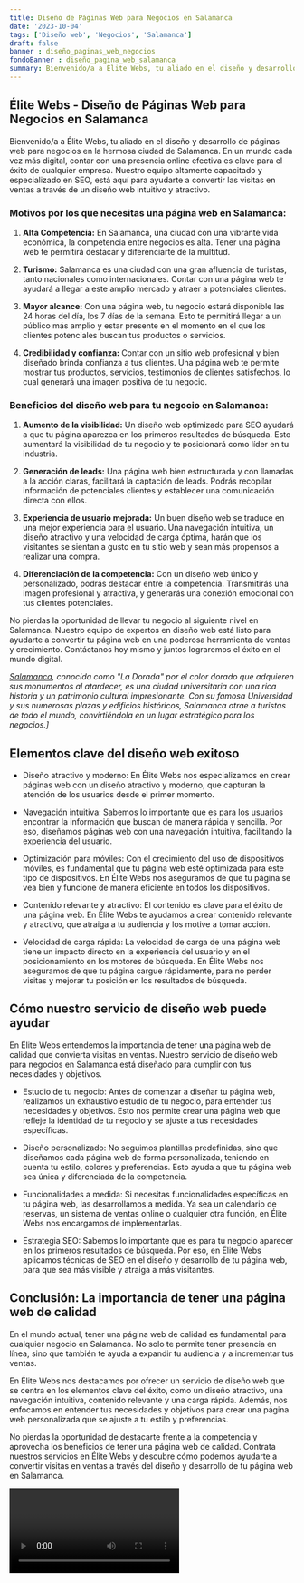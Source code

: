 ```yaml
---
title: Diseño de Páginas Web para Negocios en Salamanca
date: '2023-10-04'
tags: ['Diseño web', 'Negocios', 'Salamanca']
draft: false
banner : diseño_paginas_web_negocios
fondoBanner : diseño_pagina_web_salamanca
summary: Bienvenido/a a Élite Webs, tu aliado en el diseño y desarrollo de páginas web para negocios en la hermosa ciudad de Salamanca. En un mundo cada vez más digital, contar con una presencia online efectiva es clave para el éxito de cualquier empresa. Nuestro equipo altamente capacitado y especializado en SEO, está aquí para ayudarte a convertir las visitas en ventas a través de un diseño web intuitivo y atractivo.
---
```


## Élite Webs - Diseño de Páginas Web para Negocios en Salamanca

Bienvenido/a a Élite Webs, tu aliado en el diseño y desarrollo de páginas web para negocios en la hermosa ciudad de Salamanca. En un mundo cada vez más digital, contar con una presencia online efectiva es clave para el éxito de cualquier empresa. Nuestro equipo altamente capacitado y especializado en SEO, está aquí para ayudarte a convertir las visitas en ventas a través de un diseño web intuitivo y atractivo.

### Motivos por los que necesitas una página web en Salamanca:

1. **Alta Competencia:** En Salamanca, una ciudad con una vibrante vida económica, la competencia entre negocios es alta. Tener una página web te permitirá destacar y diferenciarte de la multitud.

2. **Turismo:** Salamanca es una ciudad con una gran afluencia de turistas, tanto nacionales como internacionales. Contar con una página web te ayudará a llegar a este amplio mercado y atraer a potenciales clientes.

3. **Mayor alcance:** Con una página web, tu negocio estará disponible las 24 horas del día, los 7 días de la semana. Esto te permitirá llegar a un público más amplio y estar presente en el momento en el que los clientes potenciales buscan tus productos o servicios.

4. **Credibilidad y confianza:** Contar con un sitio web profesional y bien diseñado brinda confianza a tus clientes. Una página web te permite mostrar tus productos, servicios, testimonios de clientes satisfechos, lo cual generará una imagen positiva de tu negocio.

### Beneficios del diseño web para tu negocio en Salamanca:

1. **Aumento de la visibilidad:** Un diseño web optimizado para SEO ayudará a que tu página aparezca en los primeros resultados de búsqueda. Esto aumentará la visibilidad de tu negocio y te posicionará como líder en tu industria.

2. **Generación de leads:** Una página web bien estructurada y con llamadas a la acción claras, facilitará la captación de leads. Podrás recopilar información de potenciales clientes y establecer una comunicación directa con ellos.

3. **Experiencia de usuario mejorada:** Un buen diseño web se traduce en una mejor experiencia para el usuario. Una navegación intuitiva, un diseño atractivo y una velocidad de carga óptima, harán que los visitantes se sientan a gusto en tu sitio web y sean más propensos a realizar una compra.

4. **Diferenciación de la competencia:** Con un diseño web único y personalizado, podrás destacar entre la competencia. Transmitirás una imagen profesional y atractiva, y generarás una conexión emocional con tus clientes potenciales.

No pierdas la oportunidad de llevar tu negocio al siguiente nivel en Salamanca. Nuestro equipo de expertos en diseño web está listo para ayudarte a convertir tu página web en una poderosa herramienta de ventas y crecimiento. Contáctanos hoy mismo y juntos lograremos el éxito en el mundo digital.

*[Salamanca](https://www.salamanca.es/), conocida como "La Dorada" por el color dorado que adquieren sus monumentos al atardecer, es una ciudad universitaria con una rica historia y un patrimonio cultural impresionante. Con su famosa Universidad y sus numerosas plazas y edificios históricos, Salamanca atrae a turistas de todo el mundo, convirtiéndola en un lugar estratégico para los negocios.]*

<GifSeo />

<Cta />

## Elementos clave del diseño web exitoso

- Diseño atractivo y moderno: En Élite Webs nos especializamos en crear páginas web con un diseño atractivo y moderno, que capturan la atención de los usuarios desde el primer momento.

- Navegación intuitiva: Sabemos lo importante que es para los usuarios encontrar la información que buscan de manera rápida y sencilla. Por eso, diseñamos páginas web con una navegación intuitiva, facilitando la experiencia del usuario.

- Optimización para móviles: Con el crecimiento del uso de dispositivos móviles, es fundamental que tu página web esté optimizada para este tipo de dispositivos. En Élite Webs nos aseguramos de que tu página se vea bien y funcione de manera eficiente en todos los dispositivos.

- Contenido relevante y atractivo: El contenido es clave para el éxito de una página web. En Élite Webs te ayudamos a crear contenido relevante y atractivo, que atraiga a tu audiencia y los motive a tomar acción.

- Velocidad de carga rápida: La velocidad de carga de una página web tiene un impacto directo en la experiencia del usuario y en el posicionamiento en los motores de búsqueda. En Élite Webs nos aseguramos de que tu página cargue rápidamente, para no perder visitas y mejorar tu posición en los resultados de búsqueda.

## Cómo nuestro servicio de diseño web puede ayudar

En Élite Webs entendemos la importancia de tener una página web de calidad que convierta visitas en ventas. Nuestro servicio de diseño web para negocios en Salamanca está diseñado para cumplir con tus necesidades y objetivos.

- Estudio de tu negocio: Antes de comenzar a diseñar tu página web, realizamos un exhaustivo estudio de tu negocio, para entender tus necesidades y objetivos. Esto nos permite crear una página web que refleje la identidad de tu negocio y se ajuste a tus necesidades específicas.

- Diseño personalizado: No seguimos plantillas predefinidas, sino que diseñamos cada página web de forma personalizada, teniendo en cuenta tu estilo, colores y preferencias. Esto ayuda a que tu página web sea única y diferenciada de la competencia.

- Funcionalidades a medida: Si necesitas funcionalidades específicas en tu página web, las desarrollamos a medida. Ya sea un calendario de reservas, un sistema de ventas online o cualquier otra función, en Élite Webs nos encargamos de implementarlas.

- Estrategia SEO: Sabemos lo importante que es para tu negocio aparecer en los primeros resultados de búsqueda. Por eso, en Élite Webs aplicamos técnicas de SEO en el diseño y desarrollo de tu página web, para que sea más visible y atraiga a más visitantes.

## Conclusión: La importancia de tener una página web de calidad

En el mundo actual, tener una página web de calidad es fundamental para cualquier negocio en Salamanca. No solo te permite tener presencia en línea, sino que también te ayuda a expandir tu audiencia y a incrementar tus ventas.

En Élite Webs nos destacamos por ofrecer un servicio de diseño web que se centra en los elementos clave del éxito, como un diseño atractivo, una navegación intuitiva, contenido relevante y una carga rápida. Además, nos enfocamos en entender tus necesidades y objetivos para crear una página web personalizada que se ajuste a tu estilo y preferencias.

No pierdas la oportunidad de destacarte frente a la competencia y aprovecha los beneficios de tener una página web de calidad. Contrata nuestros servicios en Élite Webs y descubre cómo podemos ayudarte a convertir visitas en ventas a través del diseño y desarrollo de tu página web en Salamanca.

<Video />

<CtaBot job='Negocios' city='Salamanca'/>

<Gmaps query='Salamanca+españa+maps' />